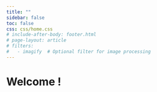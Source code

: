 ```yaml
---
title: ""
sidebar: false
toc: false
css: css/home.css
# include-after-body: footer.html
# page-layout: article
# filters:
#   - imagify  # Optional filter for image processing 
---
```

# Welcome !


